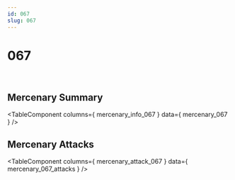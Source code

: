 ```yaml
---
id: 067
slug: 067
---
```



# 067

<div style = {{ display: "flex" }}>
    <Image img={require('@site/static/img/mercenaries/illust/thum_char_view_n_067.jpg')}/>
    <Image img={require('@site/static/img/mercenaries/illust/thum_char_view_o_067.jpg')}/>
</div>

## Mercenary Summary

<TableComponent
  columns={ mercenary_info_067 }
  data={ mercenary_067 }
/>

## Mercenary Attacks

<TableComponent
  columns={ mercenary_attack_067 }
  data={ mercenary_067_attacks }
/>
